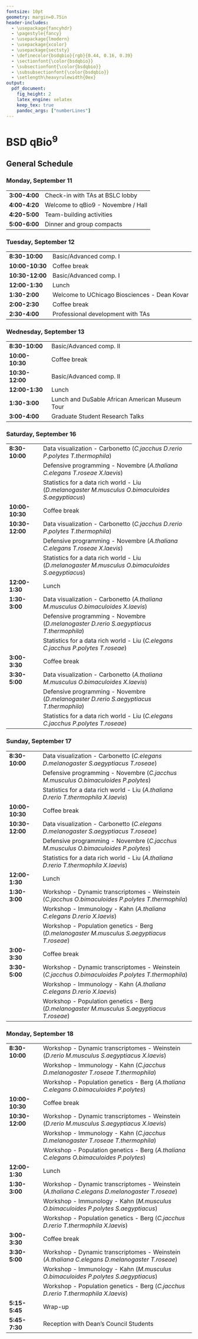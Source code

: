 ```yaml
---
fontsize: 10pt
geometry: margin=0.75in
header-includes:
  - \usepackage{fancyhdr}
  - \pagestyle{fancy}
  - \usepackage{lmodern}
  - \usepackage{xcolor}
  - \usepackage{sectsty}
  - \definecolor{bsdqbio}{rgb}{0.44, 0.16, 0.39}
  - \sectionfont{\color{bsdqbio}}
  - \subsectionfont{\color{bsdqbio}}
  - \subsubsectionfont{\color{bsdqbio}}
  - \setlength\heavyrulewidth{0ex}
output:
  pdf_document:
    fig_height: 2
    latex_engine: xelatex
    keep_tex: true
    pandoc_args: ["numberLines"]
---
```

# BSD qBio$^9$ 

## General Schedule
### Monday, September 11 

------------------    -------------------------------------------------
**3:00-4:00**         Check-in with TAs at BSLC lobby                  
**4:00-4:20**         Welcome to qBio9 - Novembre / Hall               
**4:20-5:00**         Team-building activities                         
**5:00-6:00**         Dinner and group compacts                        
------------------    -------------------------------------------------

### Tuesday, September 12 

------------------    -------------------------------------------------
**8:30-10:00**        Basic/Advanced comp. I                           
**10:00-10:30**       Coffee break                                     
**10:30-12:00**       Basic/Advanced comp. I                           
**12:00-1:30**        Lunch                                            
**1:30-2:00**         Welcome to UChicago Biosciences - Dean Kovar     
**2:00-2:30**         Coffee break                                     
**2:30-4:00**         Professional development with TAs                
------------------    -------------------------------------------------

### Wednesday, September 13 

------------------    -------------------------------------------------
**8:30-10:00**        Basic/Advanced comp. II                          
**10:00-10:30**       Coffee break                                     
**10:30-12:00**       Basic/Advanced comp. II                          
**12:00-1:30**        Lunch                                            
**1:30-3:00**          Lunch and DuSable African American Museum Tour  
**3:00-4:00**         Graduate Student Research Talks                  
------------------    -------------------------------------------------

### Saturday, September 16 

------------------    -------------------------------------------------
**8:30-10:00**        Data visualization - Carbonetto                   (*C.jacchus D.rerio P.polytes T.thermophila*)
                      Defensive programming - Novembre                  (*A.thaliana C.elegans T.roseae X.laevis*)
                      Statistics for a data rich world - Liu            (*D.melanogaster M.musculus O.bimaculoides S.aegyptiacus*)
**10:00-10:30**       Coffee break                                     
**10:30-12:00**       Data visualization - Carbonetto                   (*C.jacchus D.rerio P.polytes T.thermophila*)
                      Defensive programming - Novembre                  (*A.thaliana C.elegans T.roseae X.laevis*)
                      Statistics for a data rich world - Liu            (*D.melanogaster M.musculus O.bimaculoides S.aegyptiacus*)
**12:00-1:30**        Lunch                                            
**1:30-3:00**         Data visualization - Carbonetto                   (*A.thaliana M.musculus O.bimaculoides X.laevis*)
                      Defensive programming - Novembre                  (*D.melanogaster D.rerio S.aegyptiacus T.thermophila*)
                      Statistics for a data rich world - Liu            (*C.elegans C.jacchus P.polytes T.roseae*)
**3:00-3:30**         Coffee break                                     
**3:30-5:00**         Data visualization - Carbonetto                   (*A.thaliana M.musculus O.bimaculoides X.laevis*)
                      Defensive programming - Novembre                  (*D.melanogaster D.rerio S.aegyptiacus T.thermophila*)
                      Statistics for a data rich world - Liu            (*C.elegans C.jacchus P.polytes T.roseae*)
------------------    -------------------------------------------------

### Sunday, September 17 

------------------    -------------------------------------------------
**8:30-10:00**        Data visualization - Carbonetto                   (*C.elegans D.melanogaster S.aegyptiacus T.roseae*)
                      Defensive programming - Novembre                  (*C.jacchus M.musculus O.bimaculoides P.polytes*)
                      Statistics for a data rich world - Liu            (*A.thaliana D.rerio T.thermophila X.laevis*)
**10:00-10:30**       Coffee break                                     
**10:30-12:00**       Data visualization - Carbonetto                   (*C.elegans D.melanogaster S.aegyptiacus T.roseae*)
                      Defensive programming - Novembre                  (*C.jacchus M.musculus O.bimaculoides P.polytes*)
                      Statistics for a data rich world - Liu            (*A.thaliana D.rerio T.thermophila X.laevis*)
**12:00-1:30**        Lunch                                            
**1:30-3:00**         Workshop - Dynamic transcriptomes - Weinstein     (*C.jacchus O.bimaculoides P.polytes T.thermophila*)
                      Workshop - Immunology - Kahn                      (*A.thaliana C.elegans D.rerio X.laevis*)
                      Workshop - Population genetics - Berg             (*D.melanogaster M.musculus S.aegyptiacus T.roseae*)
**3:00-3:30**         Coffee break                                     
**3:30-5:00**         Workshop - Dynamic transcriptomes - Weinstein     (*C.jacchus O.bimaculoides P.polytes T.thermophila*)
                      Workshop - Immunology - Kahn                      (*A.thaliana C.elegans D.rerio X.laevis*)
                      Workshop - Population genetics - Berg             (*D.melanogaster M.musculus S.aegyptiacus T.roseae*)
------------------    -------------------------------------------------

### Monday, September 18 

------------------    -------------------------------------------------
**8:30-10:00**        Workshop - Dynamic transcriptomes - Weinstein     (*D.rerio M.musculus S.aegyptiacus X.laevis*)
                      Workshop - Immunology - Kahn                      (*C.jacchus D.melanogaster T.roseae T.thermophila*)
                      Workshop - Population genetics - Berg             (*A.thaliana C.elegans O.bimaculoides P.polytes*)
**10:00-10:30**       Coffee break                                     
**10:30-12:00**       Workshop - Dynamic transcriptomes - Weinstein     (*D.rerio M.musculus S.aegyptiacus X.laevis*)
                      Workshop - Immunology - Kahn                      (*C.jacchus D.melanogaster T.roseae T.thermophila*)
                      Workshop - Population genetics - Berg             (*A.thaliana C.elegans O.bimaculoides P.polytes*)
**12:00-1:30**        Lunch                                            
**1:30-3:00**         Workshop - Dynamic transcriptomes - Weinstein     (*A.thaliana C.elegans D.melanogaster T.roseae*)
                      Workshop - Immunology - Kahn                      (*M.musculus O.bimaculoides P.polytes S.aegyptiacus*)
                      Workshop - Population genetics - Berg             (*C.jacchus D.rerio T.thermophila X.laevis*)
**3:00-3:30**         Coffee break                                     
**3:30-5:00**         Workshop - Dynamic transcriptomes - Weinstein     (*A.thaliana C.elegans D.melanogaster T.roseae*)
                      Workshop - Immunology - Kahn                      (*M.musculus O.bimaculoides P.polytes S.aegyptiacus*)
                      Workshop - Population genetics - Berg             (*C.jacchus D.rerio T.thermophila X.laevis*)
**5:15-5:45**         Wrap-up                                          
**5:45-7:30**         Reception with Dean's Council Students           
------------------    -------------------------------------------------

